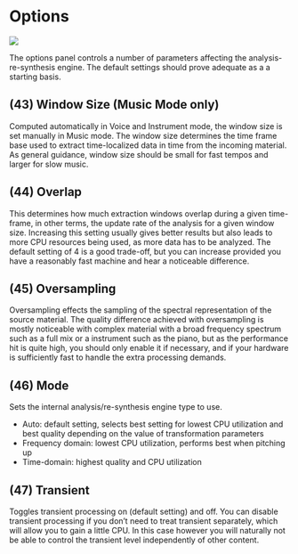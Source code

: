 # Options

![](https://media.githubusercontent.com/media/FLUX-SE/doc_images/main/Plugins/ircam-trax/trax_08.png)

The options panel controls a number of parameters affecting the analysis-re-synthesis engine. The default settings should
prove adequate as a a starting basis.


## (43) Window Size (Music Mode only)
Computed automatically in Voice and Instrument mode, the window size is set manually in Music
mode. The window size determines the time frame base used to extract time-localized data in time
from the incoming material. As general guidance, window size should be small for fast tempos and
larger for slow music.


## (44) Overlap
This determines how much extraction windows overlap during a given time-frame, in other terms,
the update rate of the analysis for a given window size. Increasing this setting usually gives better
results but also leads to more CPU resources being used, as more data has to be analyzed. The
default setting of 4 is a good trade-off, but you can increase provided you have a reasonably fast
machine and hear a noticeable difference.


## (45) Oversampling
Oversampling effects the sampling of the spectral representation of the source material. The quality difference achieved
with oversampling is mostly noticeable with complex material with a broad frequency spectrum such as a full mix or a
instrument such as the piano, but as the performance hit is quite high, you should only enable it if necessary, and if your
hardware is sufficiently fast to handle the extra processing demands.


## (46) Mode
Sets the internal analysis/re-synthesis engine type to use.

* Auto: default setting, selects best setting for lowest CPU utilization and best quality depending on the value of transformation parameters
* Frequency domain: lowest CPU utilization, performs best when pitching up
* Time-domain: highest quality and CPU utilization


## (47) Transient
Toggles transient processing on (default setting) and off. You can disable transient processing if you don’t need to treat
transient separately, which will allow you to gain a little CPU. In this case however you will naturally not be able to control
the transient level independently of other content.

